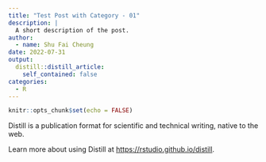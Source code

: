 ```yaml
---
title: "Test Post with Category - 01"
description: |
  A short description of the post.
author:
  - name: Shu Fai Cheung
date: 2022-07-31
output:
  distill::distill_article:
    self_contained: false
categories:
  - R
---
```



```r
knitr::opts_chunk$set(echo = FALSE)
```

Distill is a publication format for scientific and technical writing, native to the web.

Learn more about using Distill at <https://rstudio.github.io/distill>.


